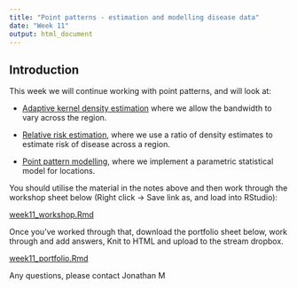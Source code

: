 ```yaml
---
title: "Point patterns - estimation and modelling disease data"
date: "Week 11"
output: html_document
---
```


## Introduction

This week we will continue working with point patterns, and will look at:

  - [Adaptive kernel density estimation](../notes/week11_adaptive_kde.html) where we allow the bandwidth to vary across the region.
  
  - [Relative risk estimation](../notes/week11_relative_risk.html), where we use a ratio of density estimates to estimate risk of disease across a region.
  
  - [Point pattern modelling](../notes/week11_modelling.html), where we implement a parametric statistical model for locations.

You should utilise the material in the notes above and then work through the workshop sheet below (Right click -> Save link as, and load into RStudio):

[week11_workshop.Rmd](week11_workshop.Rmd)

Once you've worked through that, download the portfolio sheet below, work through and add answers, Knit to HTML and upload to the stream dropbox.

[week11_portfolio.Rmd](week11_portfolio.Rmd)

Any questions, please contact Jonathan M